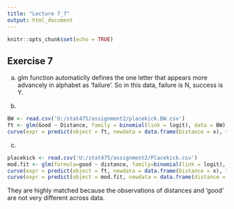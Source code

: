 ---
title: "Lecture 7_7"
output: html_document
---

```{r setup, include=FALSE}
knitr::opts_chunk$set(echo = TRUE)
```

## Exercise 7

(a)
glm function automaticlly defines the one letter that appears more advancely in alphabet as 'failure'. So in this data, failure is N, success is Y.

(b)
```{r}
BW <- read.csv('U:/stat475/assignment2/placekick.BW.csv')
ft <- glm(Good ~ Distance, family = binomial(link = logit), data = BW) 
curve(expr = predict(object = ft, newdata = data.frame(Distance = x), type = "response"), col = "red", xlim = c(18, 66))
```

(c)
```{r}
placekick <- read.csv('U:/stat475/assignment2/Placekick.csv')
mod.fit <- glm(formula=good ~ distance, family=binomial(link = logit), data=placekick)
curve(expr = predict(object = ft, newdata = data.frame(Distance = x), type = "response"), col = "red", xlim = c(18, 66))
curve(expr = predict(object = mod.fit, newdata = data.frame(distance = x), type = "response"), col = "blue", add = TRUE, xlim = c(18, 66))
```

They are highly matched because the observations of distances and 'good' are not very different across data.